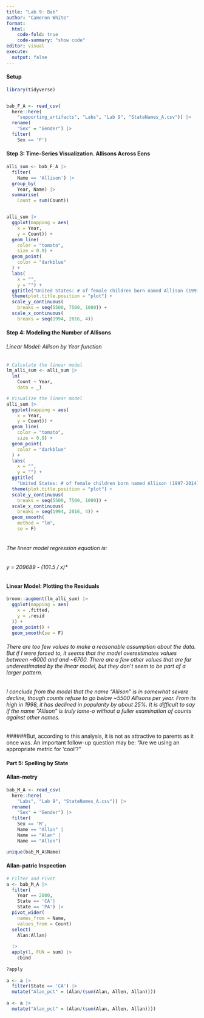 ```yaml
---
title: "Lab 9: Bab"
author: "Cameron White"
format: 
  html:
    code-fold: true
    code-summary: "show code"
editor: visual
execute: 
  output: false
---
```


#### Setup

```r
library(tidyverse)


bab_F_A <- read_csv(
  here::here(
    "supporting_artifacts", "Labs", "Lab 9", "StateNames_A.csv")) |> 
  rename(
    "Sex" = "Gender") |> 
  filter(
    Sex == 'F')

```

#### Step 3: Time-Series Visualization. Allisons Across Eons

```r
alli_sum <- bab_F_A |>
  filter(
    Name == 'Allison') |> 
  group_by(
    Year, Name) |> 
  summarise(
    Count = sum(Count))


alli_sum |> 
  ggplot(mapping = aes(
    x = Year,
    y = Count)) +
  geom_line(
    color = "tomato",
    size = 0.9) +
  geom_point(
    color = "darkblue"
  ) +
  labs(
    x = "",
    y = "") +
  ggtitle("United States: # of female children born named Allison (1997-2014)") + 
  theme(plot.title.position = "plot") +
  scale_y_continuous(
    breaks = seq(5500, 7500, 1000)) +
  scale_x_continuous(
    breaks = seq(1994, 2016, 4))

```

#### Step 4: Modeling the Number of Allisons

###### Linear Model: Allison by Year function

```r
# Calculate the linear model
lm_alli_sum <- alli_sum |> 
  lm(
    Count ~ Year, 
    data = _)

# Visualize the linear model
alli_sum |> 
  ggplot(mapping = aes(
    x = Year,
    y = Count)) +
  geom_line(
    color = "tomato",
    size = 0.9) +
  geom_point(
    color = "darkblue"
  ) +
  labs(
    x = "",
    y = "") +
  ggtitle(
    "United States: # of female children born named Allison (1997-2014)") + 
  theme(plot.title.position = "plot") +
  scale_y_continuous(
    breaks = seq(5500, 7500, 1000)) +
  scale_x_continuous(
    breaks = seq(1994, 2016, 4)) +
  geom_smooth(
    method = "lm",
    se = F)
  
```

###### The linear model regression equation is:

###### *y = 209689 - (101.5 /* x)\*

#### Linear Model: Plotting the Residuals

```r
broom::augment(lm_alli_sum) |> 
  ggplot(mapping = aes(
    x = .fitted,
    y = .resid
  )) +
  geom_point() +
  geom_smooth(se = F)

```

###### There are too few values to make a reasonable assumption about the data. But if I were forced to, it seems that the model overestimates values between \~6000 and and \~6700. There are a few other values that are far underestimated by the linear model, but they don't seem to be part of a larger pattern.

###### I conclude from the model that the name "Allison" is in somewhat severe decline, though counts refuse to go below \~5500 Allisons per year. From its high in 1998, it has declined in popularity by about 25%. It is difficult to say if the name "Allison" is truly lame-o without a fuller examination of counts against other names.

######But, according to this analysis, it is not as attractive to parents as it once was. An important follow-up question may be: "Are we using an appropriate metric for 'cool'?"

#### Part 5: Spelling by State

#### Allan-metry

```r
bab_M_A <- read_csv(
  here::here(
    "Labs", "Lab 9", "StateNames_A.csv")) |> 
  rename(
    "Sex" = "Gender") |>
  filter(
    Sex == 'M',
    Name == "Allan" | 
    Name == "Alan" | 
    Name == "Allen")

unique(bab_M_A$Name)
```

#### Allan-patric Inspection

```r
# Filter and Pivot
a <- bab_M_A |> 
  filter(
    Year == 2000,
    State == 'CA'|
    State == 'PA') |> 
  pivot_wider(
    names_from = Name,
    values_from = Count)
  select(
    Alan:Allan)
  
  |>
  apply(1, FUN = sum) |> 
    cbind
  
?apply
  
a <- a |>
  filter(State == 'CA') |> 
  mutate("Alan_pct" = (Alan/(sum(Alan, Allen, Allan))))
 
a <- a |> 
  mutate("Alan_pct" = (Alan/(sum(Alan, Allen, Allan))))
 
```
